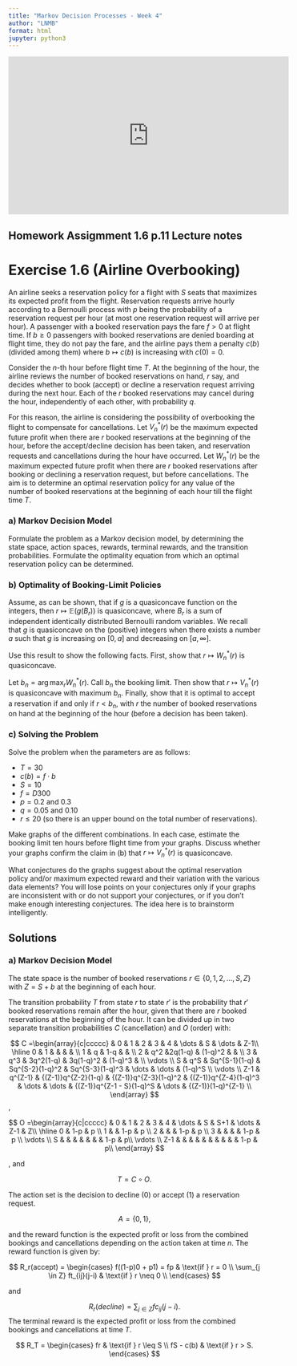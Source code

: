 ```yaml
---
title: "Markov Decision Processes - Week 4"
author: "LNMB"
format: html
jupyter: python3
---
```


<iframe width="560" height="315" src="https://www.youtube.com/embed/lfHX2hHRMVQ?si=wIqHrL0GfRNcgU-0" title="YouTube video player" frameborder="0" allow="accelerometer; autoplay; clipboard-write; encrypted-media; gyroscope; picture-in-picture; web-share" referrerpolicy="strict-origin-when-cross-origin" allowfullscreen>

</iframe>

## Homework Assigmment 1.6 p.11 Lecture notes

# Exercise 1.6 (Airline Overbooking)

An airline seeks a reservation policy for a flight with $S$ seats that maximizes its expected profit from the flight. Reservation requests arrive hourly according to a Bernoulli process with $p$ being the probability of a reservation request per hour (at most one reservation request will arrive per hour). A passenger with a booked reservation pays the fare $f > 0$ at flight time. If $b \geq 0$ passengers with booked reservations are denied boarding at flight time, they do not pay the fare, and the airline pays them a penalty $c(b)$ (divided among them) where $b \mapsto c(b)$ is increasing with $c(0) = 0$.

Consider the $n$-th hour before flight time $T$. At the beginning of the hour, the airline reviews the number of booked reservations on hand, $r$ say, and decides whether to book (accept) or decline a reservation request arriving during the next hour. Each of the $r$ booked reservations may cancel during the hour, independently of each other, with probability $q$.

For this reason, the airline is considering the possibility of overbooking the flight to compensate for cancellations. Let $V^*_n(r)$ be the maximum expected future profit when there are $r$ booked reservations at the beginning of the hour, before the accept/decline decision has been taken, and reservation requests and cancellations during the hour have occurred. Let $W^*_n(r)$ be the maximum expected future profit when there are $r$ booked reservations after booking or declining a reservation request, but before cancellations. The aim is to determine an optimal reservation policy for any value of the number of booked reservations at the beginning of each hour till the flight time $T$.

### a) Markov Decision Model

Formulate the problem as a Markov decision model, by determining the state space, action spaces, rewards, terminal rewards, and the transition probabilities. Formulate the optimality equation from which an optimal reservation policy can be determined.

### b) Optimality of Booking-Limit Policies

Assume, as can be shown, that if $g$ is a quasiconcave function on the integers, then $r \mapsto \mathbb{E}(g(B_r))$ is quasiconcave, where $B_r$ is a sum of independent identically distributed Bernoulli random variables. We recall that $g$ is quasiconcave on the (positive) integers when there exists a number $a$ such that $g$ is increasing on $[0, a]$ and decreasing on $[a, \infty]$.

Use this result to show the following facts. First, show that $r \mapsto W^*_n(r)$ is quasiconcave.

Let $b_n = \arg\max_r W^*_n(r)$. Call $b_n$ the booking limit. Then show that $r \mapsto V^*_n(r)$ is quasiconcave with maximum $b_n$. Finally, show that it is optimal to accept a reservation if and only if $r < b_n$, with $r$ the number of booked reservations on hand at the beginning of the hour (before a decision has been taken).

### c) Solving the Problem

Solve the problem when the parameters are as follows:

-   $T = 30$
-   $c(b) = f \cdot b$
-   $S = 10$
-   $f = D300$
-   $p = 0.2$ and $0.3$
-   $q = 0.05$ and $0.10$
-   $r \leq 20$ (so there is an upper bound on the total number of reservations).

Make graphs of the different combinations. In each case, estimate the booking limit ten hours before flight time from your graphs. Discuss whether your graphs confirm the claim in (b) that $r \mapsto V^*_n(r)$ is quasiconcave.

What conjectures do the graphs suggest about the optimal reservation policy and/or maximum expected reward and their variation with the various data elements? You will lose points on your conjectures only if your graphs are inconsistent with or do not support your conjectures, or if you don’t make enough interesting conjectures. The idea here is to brainstorm intelligently.

## Solutions

### a) Markov Decision Model

The state space is the number of booked reservations $r \in \{0, 1,2, \dots,S,Z\}$ with $Z = S+b$ at the beginning of each hour.

The transition probability $T$ from state $r$ to state $r'$ is the probability that $r'$ booked reservations remain after the hour, given that there are $r$ booked reservations at the beginning of the hour. It can be divided up in two separate transition probabilities $C$ (cancellation) and $O$ (order) with:

$$
C =\begin{array}{c|ccccc}
    & 0 & 1 & 2 & 3 & 4 & \dots & S & \dots & Z-1\\
    \hline
    0 & 1 &  &  &  & \\
    1 & q & 1-q &  &  \\
    2 & q^2 &2q(1-q) & (1-q)^2 & &  \\
    3 & q^3 & 3q^2(1-q) & 3q(1-q)^2 & (1-q)^3 &  \\
    \vdots \\
    S & q^S & Sq^{S-1}(1-q) & Sq^{S-2}(1-q)^2 & Sq^{S-3}(1-q)^3 & \dots & \dots & (1-q)^S \\
    \vdots \\
    Z-1 & q^{Z-1} & {(Z-1)}q^{Z-2}(1-q) & {(Z-1)}q^{Z-3}(1-q)^2 & {(Z-1)}q^{Z-4}(1-q)^3 & \dots & \dots  & {(Z-1)}q^{Z-1 - S}(1-q)^S & \dots &  {(Z-1)}(1-q)^{Z-1} \\
\end{array}
$$ ,

$$
O =\begin{array}{c|ccccc}
    & 0 & 1 & 2 & 3 & 4 & \dots & S & S+1 & \dots & Z-1 & Z\\
    \hline
    0 & 1-p & p  \\
    1 & & 1-p & p  \\
    2 & & & 1-p & p  \\
    3 & & & & 1-p & p  \\
    \vdots \\
    S & & & & & & & 1-p & p\\
    \vdots \\
    Z-1 & & & & & & & & & & 1-p & p\\
\end{array}
$$

, and

$$
T = C \circ O.
$$

The action set is the decision to decline ($0$) or accept ($1$) a reservation request.

$$
A = \{0,1\},
$$

and the reward function is the expected profit or loss from the combined bookings and cancellations depending on the action taken at time $n$. The reward function is given by:

$$
R_r(accept) = \begin{cases}
    f((1-p)0 + p1) = fp & \text{if } r = 0 \\
    \sum_{j \in Z} ft_{ij}(j-i) & \text{if } r \neq 0 \\
\end{cases}
$$

and

$$
R_r(decline) = \sum_{j \in Z} fc_{ij}(j-i).
$$
The terminal reward is the expected profit or loss from the combined bookings and cancellations at time $T$.

$$
R_T = \begin{cases}
  fr & \text{if } r \leq S \\
  fS - c(b) & \text{if } r > S.
\end{cases}
$$
